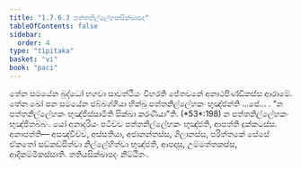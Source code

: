 ```yaml
---
title: "1.7.6.3 පත්තනිල්ලේහකසික්ඛාපද"
tableOfContents: false
sidebar:
  order: 4
type: "tipitaka"
basket: "vi"
book: "paci"
---
```



<DynamicBreadcrumb />

<Division number="629" book="paci">

<Paragraph number="1950" book="paci">
තේන සමයේන බුද්ධෝ භගවා සාවත්ථියං විහරති ජේතවනේ අනාථපිණ්ඩිකස්ස ආරාමේ. තේන ඛෝ පන සමයේන ඡබ්බග්ගියා භික්ඛූ පත්තනිල්ලේහකං භුඤ්ජන්ති …පේ… .
</Paragraph>

<Paragraph number="1951" book="paci">
<Emphasis>“න පත්තනිල්ලේහකං භුඤ්ජිස්සාමීති සික්ඛා කරණීයා”</Emphasis>ති. (*53*:<Emphasis>198</Emphasis>)
</Paragraph>

<Paragraph number="1952" book="paci">
න පත්තනිල්ලේහකං භුඤ්ජිතබ්බං. යෝ අනාදරියං පටිච්ච පත්තනිල්ලේහකං භුඤ්ජති, ආපත්ති දුක්කටස්ස.
</Paragraph>

<Paragraph number="1953" book="paci">
අනාපත්ති— අසඤ්චිච්ච, අස්සතියා, අජානන්තස්ස, ගිලානස්ස, පරිත්තකේ සේසේ ඒකතෝ සඞ්කඩ්ඪිත්වා නිල්ලේහිත්වා භුඤ්ජති, ආපදාසු, උම්මත්තකස්ස, ආදිකම්මිකස්සාති.

</Paragraph>
</Division>

<Paragraph number="1954" type="center" book="paci">
තතියසික්ඛාපදං නිට්ඨිතං.
</Paragraph>